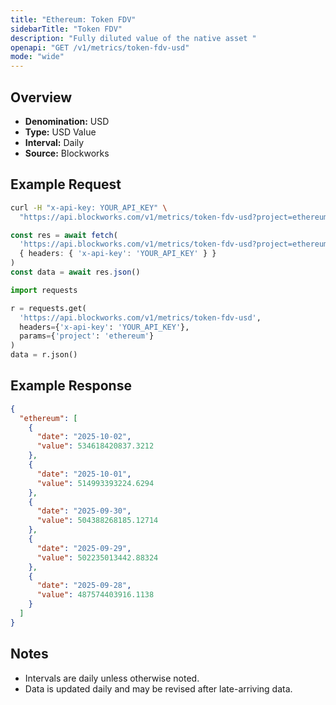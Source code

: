 ```yaml
---
title: "Ethereum: Token FDV"
sidebarTitle: "Token FDV"
description: "Fully diluted value of the native asset "
openapi: "GET /v1/metrics/token-fdv-usd"
mode: "wide"
---
```


## Overview

- **Denomination:** USD
- **Type:** USD Value
- **Interval:** Daily
- **Source:** Blockworks

## Example Request

<CodeGroup>

```bash cURL
curl -H "x-api-key: YOUR_API_KEY" \
  "https://api.blockworks.com/v1/metrics/token-fdv-usd?project=ethereum"
```

```typescript TypeScript
const res = await fetch(
  'https://api.blockworks.com/v1/metrics/token-fdv-usd?project=ethereum',
  { headers: { 'x-api-key': 'YOUR_API_KEY' } }
)
const data = await res.json()
```

```python Python
import requests

r = requests.get(
  'https://api.blockworks.com/v1/metrics/token-fdv-usd',
  headers={'x-api-key': 'YOUR_API_KEY'},
  params={'project': 'ethereum'}
)
data = r.json()
```

</CodeGroup>

## Example Response

```json
{
  "ethereum": [
    {
      "date": "2025-10-02",
      "value": 534618420837.3212
    },
    {
      "date": "2025-10-01",
      "value": 514993393224.6294
    },
    {
      "date": "2025-09-30",
      "value": 504388268185.12714
    },
    {
      "date": "2025-09-29",
      "value": 502235013442.88324
    },
    {
      "date": "2025-09-28",
      "value": 487574403916.1138
    }
  ]
}
```

## Notes
- Intervals are daily unless otherwise noted.
- Data is updated daily and may be revised after late-arriving data.